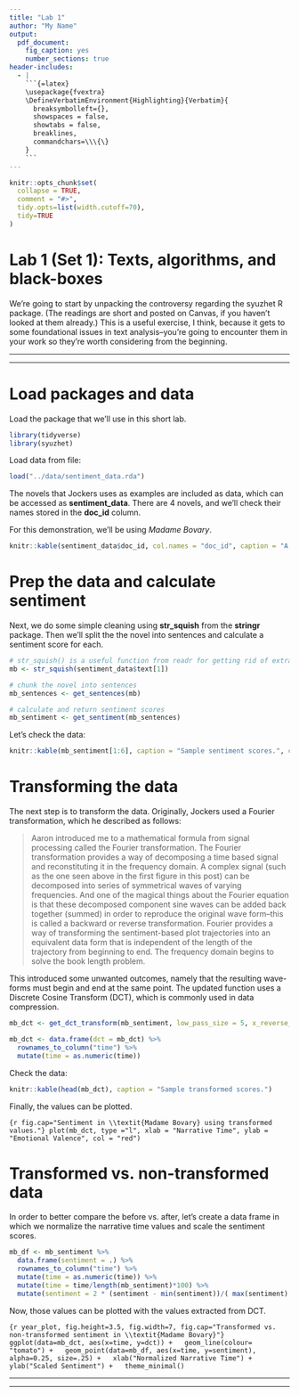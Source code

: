 ```yaml
---
title: "Lab 1"
author: "My Name"
output:
  pdf_document:
    fig_caption: yes
    number_sections: true
header-includes:
  - |
    ```{=latex}
    \usepackage{fvextra}
    \DefineVerbatimEnvironment{Highlighting}{Verbatim}{
      breaksymbolleft={}, 
      showspaces = false,
      showtabs = false,
      breaklines,
      commandchars=\\\{\}
    }
    ```
---
```


```r
knitr::opts_chunk$set(
  collapse = TRUE,
  comment = "#>",
  tidy.opts=list(width.cutoff=70),
  tidy=TRUE
)
```

# Lab 1 (Set 1): Texts, algorithms, and black-boxes {-}

We're going to start by unpacking the controversy regarding the syuzhet R package. (The readings are short and posted on Canvas, if you haven't looked at them already.) This is a useful exercise, I think, because it gets to some foundational issues in text analysis--you're going to encounter them in your work so they're worth considering from the beginning.

___
\begin{center}
STOP!\\
COMPLETE TASKS 1 \& 2
\end{center} 
___

# Load packages and data

Load the package that we'll use in this short lab.

```r
library(tidyverse)
library(syuzhet)
```

Load data from file:

```r
load("../data/sentiment_data.rda")
```

The novels that Jockers uses as examples are included as data, which can be accessed as **sentiment_data**. There are 4 novels, and we'll check their names stored in the **doc_id** column.

For this demonstration, we'll be using *Madame Bovary*.

```r
knitr::kable(sentiment_data$doc_id, col.names = "doc_id", caption = "A small corpus included in the cmu.textstat package.")
```

# Prep the data and calculate sentiment

Next, we do some simple cleaning using **str_squish** from the **stringr** package. Then we'll split the the novel into sentences and calculate a sentiment score for each.

```r

# str_squish() is a useful function from readr for getting rid of extra spaces, carriage returns, etc.
mb <- str_squish(sentiment_data$text[1])

# chunk the novel into sentences
mb_sentences <- get_sentences(mb)

# calculate and return sentiment scores
mb_sentiment <- get_sentiment(mb_sentences)
```

Let's check the data:

```r
knitr::kable(mb_sentiment[1:6], caption = "Sample sentiment scores.", col.names = "")
```

# Transforming the data

The next step is to transform the data. Originally, Jockers used a Fourier transformation, which he described as follows:

> Aaron introduced me to a mathematical formula from signal processing called the Fourier transformation. The Fourier transformation provides a way of decomposing a time based signal and reconstituting it in the frequency domain. A complex signal (such as the one seen above in the first figure in this post) can be decomposed into series of symmetrical waves of varying frequencies. And one of the magical things about the Fourier equation is that these decomposed component sine waves can be added back together (summed) in order to reproduce the original wave form–this is called a backward or reverse transformation. Fourier provides a way of transforming the sentiment-based plot trajectories into an equivalent data form that is independent of the length of the trajectory from beginning to end. The frequency domain begins to solve the book length problem.

This introduced some unwanted outcomes, namely that the resulting wave-forms must begin and end at the same point. The updated function uses a Discrete Cosine Transform (DCT), which is commonly used in data compression.

```r
mb_dct <- get_dct_transform(mb_sentiment, low_pass_size = 5, x_reverse_len = 100, scale_vals = FALSE, scale_range = TRUE)

mb_dct <- data.frame(dct = mb_dct) %>%
  rownames_to_column("time") %>%
  mutate(time = as.numeric(time))
```

Check the data:

```r
knitr::kable(head(mb_dct), caption = "Sample transformed scores.")
```

Finally, the values can be plotted.

```{r fig.cap="Sentiment in \\textit{Madame Bovary} using transformed values."}
plot(mb_dct, type ="l", xlab = "Narrative Time", ylab = "Emotional Valence", col = "red")
```

# Transformed vs. non-transformed data

In order to better compare the before vs. after, let's create a data frame in which we normalize the narrative time values and scale the sentiment scores.

```r
mb_df <- mb_sentiment %>% 
  data.frame(sentiment = .) %>%
  rownames_to_column("time") %>%
  mutate(time = as.numeric(time)) %>%
  mutate(time = time/length(mb_sentiment)*100) %>%
  mutate(sentiment = 2 * (sentiment - min(sentiment))/( max(sentiment) - min(sentiment)) -1)

```

Now, those values can be plotted with the values extracted from DCT.

```{r year_plot, fig.height=3.5, fig.width=7, fig.cap="Transformed vs. non-transformed sentiment in \\textit{Madame Bovary}"}
ggplot(data=mb_dct, aes(x=time, y=dct)) +
  geom_line(colour= "tomato") +
  geom_point(data=mb_df, aes(x=time, y=sentiment), alpha=0.25, size=.25) +
  xlab("Normalized Narrative Time") + ylab("Scaled Sentiment") +
  theme_minimal()
```

\break
___
\begin{center}
STOP!\\
COMPLETE TASK 3
\end{center} 
___




